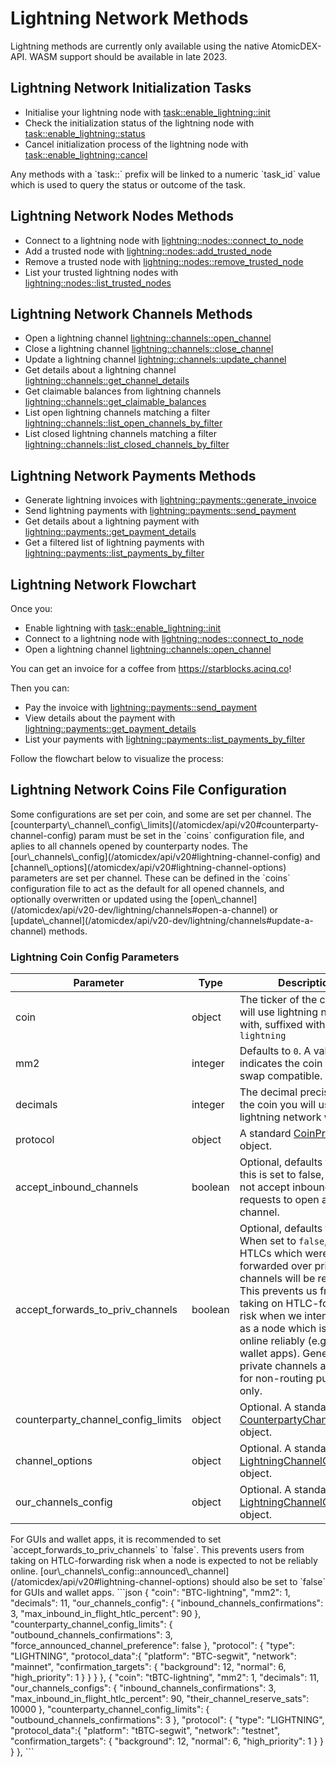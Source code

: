 

# Lightning Network Methods

<Note>
  Lightning methods are currently only available using the native AtomicDEX-API. WASM support should be available in late 2023.
</Note>

## Lightning Network Initialization Tasks

*   Initialise your lightning node with [task::enable\_lightning::init](/atomicdex/api/v20-dev/lightning/activation#initialize-lightning)
*   Check the initialization status of the lightning node with [task::enable\_lightning::status](/atomicdex/api/v20-dev/lightning/activation#initialization-status)
*   Cancel initialization process of the lightning node with [task::enable\_lightning::cancel](/atomicdex/api/v20-dev/lightning/activation#cancel-initialization)

<Note>
  Any methods with a `task::` prefix will be linked to a numeric `task_id` value which is used to query the status or outcome of the task.
</Note>

## Lightning Network Nodes Methods

*   Connect to a lightning node with [lightning::nodes::connect\_to\_node](/atomicdex/api/v20-dev/lightning/nodes#connect-to-a-node)
*   Add a trusted node with [lightning::nodes::add\_trusted\_node](/atomicdex/api/v20-dev/lightning/nodes#add-a-trusted-node)
*   Remove a trusted node with [lightning::nodes::remove\_trusted\_node](/atomicdex/api/v20-dev/lightning/nodes#remove-a-trusted-node)
*   List your trusted lightning nodes with [lightning::nodes::list\_trusted\_nodes](/atomicdex/api/v20-dev/lightning/nodes#list-trusted-nodes)

## Lightning Network Channels Methods

*   Open a lightning channel [lightning::channels::open\_channel](/atomicdex/api/v20-dev/lightning/channels#open-a-channel)
*   Close a lightning channel [lightning::channels::close\_channel](/atomicdex/api/v20-dev/lightning/channels#close-a-channel)
*   Update a lightning channel [lightning::channels::update\_channel](/atomicdex/api/v20-dev/lightning/channels#update-a-channel)
*   Get details about a lightning channel [lightning::channels::get\_channel\_details](/atomicdex/api/v20-dev/lightning/channels#get-channel-details)
*   Get claimable balances from lightning channels [lightning::channels::get\_claimable\_balances](/atomicdex/api/v20-dev/lightning/channels#get-claimable-balances)
*   List open lightning channels matching a filter [lightning::channels::list\_open\_channels\_by\_filter](/atomicdex/api/v20-dev/lightning/channels#list-open-channels-by-filter)
*   List closed lightning channels matching a filter [lightning::channels::list\_closed\_channels\_by\_filter](/atomicdex/api/v20-dev/lightning/channels#list-closed-channels-by-filter)

## Lightning Network Payments Methods

*   Generate lightning invoices with [lightning::payments::generate\_invoice](/atomicdex/api/v20-dev/lightning/payments#generate-an-invoice)
*   Send lightning payments with [lightning::payments::send\_payment](/atomicdex/api/v20-dev/lightning/payments#send-a-payment)
*   Get details about a lightning payment with [lightning::payments::get\_payment\_details](/atomicdex/api/v20-dev/lightning/payments#get-payment-details)
*   Get a filtered list of lightning payments with [lightning::payments::list\_payments\_by\_filter](/atomicdex/api/v20-dev/lightning/payments#list-payments-by-filter)

## Lightning Network Flowchart

Once you:

*   Enable lightning with [task::enable\_lightning::init](/atomicdex/api/v20-dev/lightning/activation#initialize-lightning)
*   Connect to a lightning node with [lightning::nodes::connect\_to\_node](/atomicdex/api/v20-dev/lightning/nodes#connect-to-a-node)
*   Open a lightning channel [lightning::channels::open\_channel](/atomicdex/api/v20-dev/lightning/channels#open-a-channel)

You can get an invoice for a coffee from https://starblocks.acinq.co!

Then you can:

*   Pay the invoice with [lightning::payments::send\_payment](/atomicdex/api/v20-dev/lightning/payments#send-a-payment)
*   View details about the payment with [lightning::payments::get\_payment\_details](/atomicdex/api/v20-dev/lightning/payments#get-payment-details)
*   List your payments with [lightning::payments::list\_payments\_by\_filter](/atomicdex/api/v20-dev/lightning/payments#list-payments-by-filter)

Follow the flowchart below to visualize the process:

<OptimizedImage src={lightningflowchart} classNaming="w-full" alt="Lighning Network Flowchart" />

## Lightning Network Coins File Configuration

<Note>
  Some configurations are set per coin, and some are set per channel. The [counterparty\_channel\_config\_limits](/atomicdex/api/v20#counterparty-channel-config) param must be set in the `coins` configuration file, and aplies to all channels opened by counterparty nodes. The [our\_channels\_config](/atomicdex/api/v20#lightning-channel-config) and [channel\_options](/atomicdex/api/v20#lightning-channel-options) parameters are set per channel. These can be defined in the `coins` configuration file to act as the default for all opened channels, and optionally overwritten or updated using the [open\_channel](/atomicdex/api/v20-dev/lightning/channels#open-a-channel) or [update\_channel](/atomicdex/api/v20-dev/lightning/channels#update-a-channel) methods.
</Note>

### Lightning Coin Config Parameters

| Parameter                          | Type    | Description                                                                                                     |
|------------------------------------|---------|-----------------------------------------------------------------------------------------------------------------|
| coin                               | object  | The ticker of the coin you will use lightning network with, suffixed with `-lightning`                          |
| mm2                                | integer | Defaults to `0`. A value of `1`, indicates the coin is atomic swap compatible.                                  |
| decimals                           | integer | The decimal precision of the coin you will use the lightning network with.                                      |
| protocol                           | object  | A standard [CoinProtocol](/atomicdex/api/v20#coin-protocol) object.                                             |
| accept\_inbound\_channels            | boolean | Optional, defaults to `true`. If this is set to false, we do not accept inbound requests to open a new channel. |
| accept\_forwards\_to\_priv\_channels   | boolean | Optional, defaults to `false`. When set to `false`, any HTLCs which were to be forwarded over private channels will be rejected. This prevents us from taking on HTLC-forwarding risk when we intend to run as a node which is not online reliably (e.g. GUI wallet apps). Generally, private channels are used for non-routing purposes only. |
| counterparty\_channel\_config\_limits | object  | Optional. A standard [CounterpartyChannelConfig](/atomicdex/api/v20#counterparty-channel-config) object.        |
| channel\_options                    | object  | Optional. A standard [LightningChannelOptions](/atomicdex/api/v20#lightning-channel-options) object.            |
| our\_channels\_config                | object  | Optional. A standard [LightningChannelConfig](/atomicdex/api/v20#lightning-channel-config) object.              |

<Note>
  For GUIs and wallet apps, it is recommended to set `accept_forwards_to_priv_channels` to `false`. This prevents users from taking on HTLC-forwarding risk when a node is expected to not be reliably online. [our\_channels\_config::announced\_channel](/atomicdex/api/v20#lightning-channel-options) should also be set to `false` for GUIs and wallet apps.
</Note>

<CollapsibleSection expandedText="Hide Example Config" collapsedText="Show Example Config">
  ```json
    {
      "coin": "BTC-lightning",
      "mm2": 1,
      "decimals": 11,
      "our_channels_config": {
          "inbound_channels_confirmations": 3,
          "max_inbound_in_flight_htlc_percent": 90
      },
      "counterparty_channel_config_limits": {
          "outbound_channels_confirmations": 3,
          "force_announced_channel_preference": false
      },
      "protocol": {
          "type": "LIGHTNING",
          "protocol_data":{
              "platform": "BTC-segwit",
              "network": "mainnet",
              "confirmation_targets": {
                  "background": 12,
                  "normal": 6,
                  "high_priority": 1
              }
          }
      }
    },
    {
      "coin": "tBTC-lightning",
      "mm2": 1,
      "decimals": 11,
      "our_channels_configs": {
          "inbound_channels_confirmations": 3,
          "max_inbound_in_flight_htlc_percent": 90,
          "their_channel_reserve_sats": 10000
      },
      "counterparty_channel_config_limits": { 
          "outbound_channels_confirmations": 3
      },
      "protocol": {
          "type": "LIGHTNING",
          "protocol_data":{
              "platform": "tBTC-segwit",
              "network": "testnet",
              "confirmation_targets": {
                  "background": 12,
                  "normal": 6,
                  "high_priority": 1
              }
          }
      }
    },
  ```
</CollapsibleSection>
